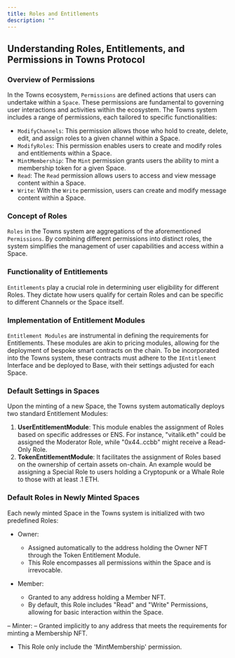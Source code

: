 ```yaml
---
title: Roles and Entitlements
description: ""
---
```


## Understanding Roles, Entitlements, and Permissions in Towns Protocol

### Overview of Permissions

In the Towns ecosystem, `Permissions` are defined actions that users can undertake within a `Space`. These permissions are fundamental to governing user interactions and activities within the ecosystem. The Towns system includes a range of permissions, each tailored to specific functionalities:

- `ModifyChannels`: This permission allows those who hold to create, delete, edit, and assign roles to a given channel within a Space.
- `ModifyRoles`: This permission enables users to create and modify roles and entitlements within a Space.
- `MintMembership`: The `Mint` permission grants users the ability to mint a membership token for a given Space.
- `Read`: The `Read` permission allows users to access and view message content within a Space.
- `Write`: With the `Write` permission, users can create and modify message content within a Space.

### Concept of Roles

`Roles` in the Towns system are aggregations of the aforementioned `Permissions`. By combining different permissions into distinct roles, the system simplifies the management of user capabilities and access within a Space.

### Functionality of Entitlements

`Entitlements` play a crucial role in determining user eligibility for different Roles. They dictate how users qualify for certain Roles and can be specific to different Channels or the Space itself.

### Implementation of Entitlement Modules

`Entitlement Modules` are instrumental in defining the requirements for Entitlements. These modules are akin to pricing modules, allowing for the deployment of bespoke smart contracts on the chain. To be incorporated into the Towns system, these contracts must adhere to the `IEntitlement` Interface and be deployed to Base, with their settings adjusted for each Space.

### Default Settings in Spaces

Upon the minting of a new Space, the Towns system automatically deploys two standard Entitlement Modules:

1. **UserEntitlementModule**: This module enables the assignment of Roles based on specific addresses or ENS. For instance, "vitalik.eth" could be assigned the Moderator Role, while "0x44..ccbb" might receive a Read-Only Role.
2. **TokenEntitlementModule**: It facilitates the assignment of Roles based on the ownership of certain assets on-chain. An example would be assigning a Special Role to users holding a Cryptopunk or a Whale Role to those with at least .1 ETH.

### Default Roles in Newly Minted Spaces

Each newly minted Space in the Towns system is initialized with two predefined Roles:

- Owner:

  - Assigned automatically to the address holding the Owner NFT through the Token Entitlement Module.
  - This Role encompasses all permissions within the Space and is irrevocable.

- Member:
  - Granted to any address holding a Member NFT.
  - By default, this Role includes "Read" and "Write" Permissions, allowing for basic interaction within the Space.

– Minter:
– Granted implicitly to any address that meets the requirements for minting a Membership NFT.

- This Role only include the 'MintMembership' permission.
